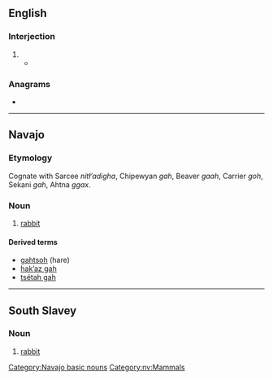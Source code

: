 ==English==

===Interjection===
{{en-interj}}

# {{non-gloss definition|Expressing [[exasperation]] or [[annoyance]].}}
#* {{quote-journal|date=January 20, 2009|author=Alison Godfrey|title=Coles, Woolworths and IGA workers vent about customers on Facebook|work=Herald Sun|quotee=Bronwyn Lovejoy|url=http://www.news.com.au//heraldsun/story/0,21985,24937069-661,00.html
|passage=“And stop calling it soccerball! '''gah'''! do any of the tickets say soccerball? no!“”}}

===Anagrams===
* {{anagrams|en|HGA|Hag.|agh|gha|hag}}

----

==Navajo==
{{wikipedia|lang=nv}}

===Etymology===
Cognate with Sarcee ''nitłʼadigha'', Chipewyan ''gah'', Beaver ''gaah'', Carrier ''goh'', Sekani ''gah'', Ahtna ''ggax''.

===Noun===
{{head|nv|noun}}

# [[rabbit]]

====Derived terms====
* [[gahtsoh]] (hare)
* [[hakʼaz gah]]
* [[tsétah gah]]

[[Category:Navajo basic nouns]]
[[Category:nv:Mammals]]

----

==South Slavey==

===Noun===
{{head|xsl|noun}}

# [[rabbit]]